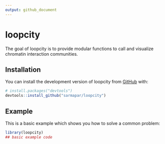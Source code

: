 ```yaml
---
output: github_document
---
```


<!-- README.md is generated from README.Rmd. Please edit that file -->

# loopcity

<!-- badges: start -->

<!-- badges: end -->

The goal of loopcity is to provide modular functions to call and visualize chromatin interaction communities.

## Installation

You can install the development version of loopcity from [GitHub](https://github.com/) with:

``` r
# install.packages("devtools")
devtools::install_github("sarmapar/loopcity")
```

## Example

This is a basic example which shows you how to solve a common problem:

```r
library(loopcity)
## basic example code
```

